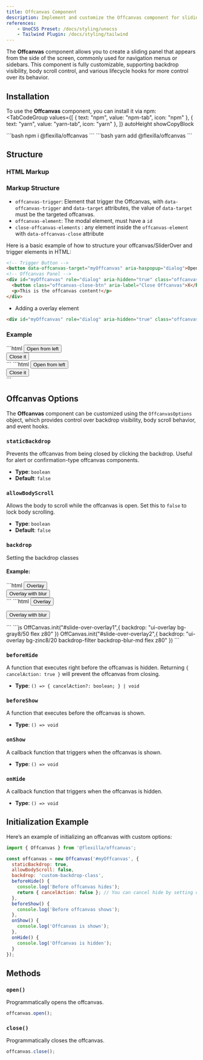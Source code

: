 ```yaml
---
title: Offcanvas Component
description: Implement and customize the Offcanvas component for sliding panels and sidebars.
references:
    - UnoCSS Preset: /docs/styling/unocss
    - Tailwind Plugin: /docs/styling/tailwind
---
```



The **Offcanvas** component allows you to create a sliding panel that appears from the side of the screen, commonly used for navigation menus or sidebars. This component is fully customizable, supporting backdrop visibility, body scroll control, and various lifecycle hooks for more control over its behavior.

## Installation

To use the **Offcanvas** component, you can install it via npm:
<TabCodeGroup
  values={[
    { text: "npm", value: "npm-tab", icon: "npm" },
    { text: "yarn", value: "yarn-tab", icon: "yarn" },
  ]}
  autoHeight
  showCopyBlock
>
  <TabPanel value="npm-tab" active={true}>
```bash
npm i @flexilla/offcanvas
```
  </TabPanel>
  <TabPanel value="yarn-tab">
```bash
yarn add @flexilla/offcanvas
```
  </TabPanel>
</TabCodeGroup>

## Structure

### HTML Markup


### Markup Structure

- `offcanvas-trigger`: Element that trigger the Offcanvas, with `data-offcanvas-trigger` and `data-target` attributes, the value of `data-target` must be the targeted offcanvas.
- `offcanvas-element`: The modal element, must have a `id`
- `close-offcanvas-elements` : any element inside the `offcanvas-element` with `data-offcanvas-close` attribute


Here is a basic example of how to structure your offcanvas/SliderOver and trigger elements in HTML:

```html
<!-- Trigger Button -->
<button data-offcanvas-target="myOffcanvas" aria-haspopup="dialog">Open Offcanvas</button>
<!-- Offcanvas Panel -->
<div id="myOffcanvas" role="dialog" aria-hidden="true" class="offcanvas" >
  <button class="offcanvas-close-btn" aria-label="Close Offcanvas">X</button>
  <p>This is the offcanvas content!</p>
</div>
```

- Adding a overlay element

```html
<div id="myOffcanvas" role="dialog" aria-hidden="true" class="offcanvas" data-offcanvas-backdrop="your backdrop classes"></div>
```

### Example



<PreviewBox>
  <OffcanvasDefault/>
</PreviewBox>
  <TabCodeGroup
  values={[
    { text: "uno-ex.html", value: "html-tab", icon: "html" },
    { text: "tail-ex.html", value: "tail-tb", icon: "html" },
  ]}
  autoHeight
  showCopyBlock
>
  <TabPanel value="html-tab" active={true}>
```html
<button data-offcanvas-trigger data-target="slide-over-from-left"
    aria-controls="slide-over-from-left" class="bg-neutral8 text-white px4 py2 rd-lg text-sm">
    Open from left
</button>
<div data-fx-offcanvas data-slideover-from-left 
    id="slide-over-from-left" aria-labelledby="slide-over-from-left"
    class="fixed h100dvh wfull max-wsm -left-full top-0 fx-open-left-0 z90 ease-linear duration-200 p4 bg-zinc1 dark-bg-zinc9 flex">
    <div class="size-full b b-dashed b-zinc2 dark-b-zinc8">
        <button data-offcanvas-close class="p4">
            Close it
        </button>
    </div>
</div>
```
  </TabPanel>
  <TabPanel value="tail-tb">
```html
<button data-offcanvas-trigger data-target="slide-over-from-left"
    aria-controls="slide-over-from-left" class="bg-neutral-800 text-white px-4 py-2 rounded-lg text-sm">
    Open from left
</button>
<div data-fx-offcanvas data-slideover-from-left 
    id="slide-over-from-left" aria-labelledby="slide-over-from-left"
    class="fixed h-[100dvh] w-full max-w-sm -left-full top-0 fx-open-left-0 z-[90] ease-linear duration-200 p-4 bg-zinc-100 dark:bg-zinc-900 flex">
    <div class="size-full border border-dashed border-zinc-200 dark:border-zinc-800">
        <button data-offcanvas-close class="p-4">
            Close it
        </button>
    </div>
</div>
```
  </TabPanel>
</TabCodeGroup>



## Offcanvas Options

The **Offcanvas** component can be customized using the `OffcanvasOptions` object, which provides control over backdrop visibility, body scroll behavior, and event hooks.

### `staticBackdrop`

Prevents the offcanvas from being closed by clicking the backdrop. Useful for alert or confirmation-type offcanvas components.
- **Type**: `boolean`
- **Default**: `false`

### `allowBodyScroll`

Allows the body to scroll while the offcanvas is open. Set this to `false` to lock body scrolling.
- **Type**: `boolean`
- **Default**: `false`

### `backdrop`

Setting the backdrop classes

#### Example:

<PreviewBox>
  <OffcanvasOverlay/>
</PreviewBox>
<TabCodeGroup
  values={[
    { text: "uno-ex.html", value: "html-tab", icon: "html" },
    { text: "tail-ex.html", value: "tail-tb", icon: "html" },
    { text: "script.js", value: "js-tb", icon: "js" },
  ]}
  autoHeight
  showCopyBlock
>
  <TabPanel value="html-tab" active={true}>
```html
<button data-offcanvas-trigger data-target="slide-over-overlay" aria-controls="slide-over-overlay" class="bg-neutral8 text-white px4 py2 rd-lg text-sm">
    Overlay
</button>
<div data-offcanvas-withbackdrop id="slide-over-overlay" aria-labelledby="slide-over-overlay" class="fixed h100dvh wfull max-wsm -right-full top-0 fx-open-right-0 ease-linear duration-200 p4 bg-zinc1 dark-bg-zinc9 flex z90">
    <div class="size-full b b-dashed b-zinc2 dark-b-zinc8"></div>
</div>
<button data-offcanvas-trigger data-target="slide-over-overlay1" aria-controls="slide-over-overlay1" class="bg-neutral8 text-white px4 py2 rd-lg text-sm">
    Overlay with blur
</button>
<div data-offcanvas-backdrop-blur id="slide-over-overlay1" aria-labelledby="slide-over-overlay1" class="fixed h100dvh wfull max-wsm -right-full top-0 fx-open-right-0 ease-linear duration-200 p4 bg-zinc1 dark-bg-zinc9 flex z90">
    <div class="size-full b b-dashed b-zinc2 dark-b-zinc8"> </div>
</div>
```
  </TabPanel>
  <TabPanel value="tail-tb">
```html
<button data-offcanvas-trigger data-target="slide-over-overlay" aria-controls="slide-over-overlay" class="bg-zinc-800 text-white px-4 py-2 rounded-lg text-sm">
    Overlay
</button>
<div data-offcanvas-withbackdrop  id="slide-over-overlay" aria-labelledby="slide-over-overlay"  class="fixed h-[100dvh] w-full max-w-sm -right-full top-0 fx-open:right-0 ease-linear duration-200 p-4 bg-zinc-100 dark:bg-zinc-900 flex z-90">
    <div class="size-full b b-dashed b-zinc2 dark:b-zinc8"></div>
</div>

<button data-offcanvas-trigger data-target="slide-over-overlay1" aria-controls="slide-over-overlay1" class="bg-zinc8 text-white px-4 py-2 rounded-lg text-sm">Overlay with blur</button>
<div data-offcanvas-backdrop-blur id="slide-over-overlay1" aria-labelledby="slide-over-overlay1" class="fixed h-[100dvh] w-full max-w-sm -right-full top-0 fx-open:right-0 ease-linear duration-200 p-4 bg-zinc-100 dark:bg-zinc-900 flex z-90">
    <div class="size-full border border-dashed border-zinc2 dark:border-zinc-800"> </div>
</div>
```
  </TabPanel>
  <TabPanel value="js-tb">
```js
OffCanvas.init("#slide-over-overlay1",{
    backdrop: "ui-overlay bg-gray8/50 flex z80"
})
OffCanvas.init("#slide-over-overlay2",{
    backdrop: "ui-overlay bg-zinc8/20 backdrop-filter backdrop-blur-md flex z80"
})
```
  </TabPanel>
</TabCodeGroup>

### `beforeHide`

A function that executes right before the offcanvas is hidden. Returning `{ cancelAction: true }` will prevent the offcanvas from closing.
- **Type**: `() => { cancelAction?: boolean; } | void`


### `beforeShow`

A function that executes before the offcanvas is shown.
- **Type**: `() => void`

### `onShow`

A callback function that triggers when the offcanvas is shown.
- **Type**: `() => void`

### `onHide`

A callback function that triggers when the offcanvas is hidden.
- **Type**: `() => void`

## Initialization Example

Here’s an example of initializing an offcanvas with custom options:

```js
import { Offcanvas } from '@flexilla/offcanvas';

const offcanvas = new Offcanvas('#myOffcanvas', {
  staticBackdrop: true,
  allowBodyScroll: false,
  backdrop: 'custom-backdrop-class',
  beforeHide() {
    console.log('Before offcanvas hides');
    return { cancelAction: false }; // You can cancel hide by setting cancelAction to true
  },
  beforeShow() {
    console.log('Before offcanvas shows');
  },
  onShow() {
    console.log('Offcanvas is shown');
  },
  onHide() {
    console.log('Offcanvas is hidden');
  }
});
```

## Methods

### `open()`

Programmatically opens the offcanvas.

```js
offcanvas.open();
```

### `close()`

Programmatically closes the offcanvas.

```js
offcanvas.close();
```